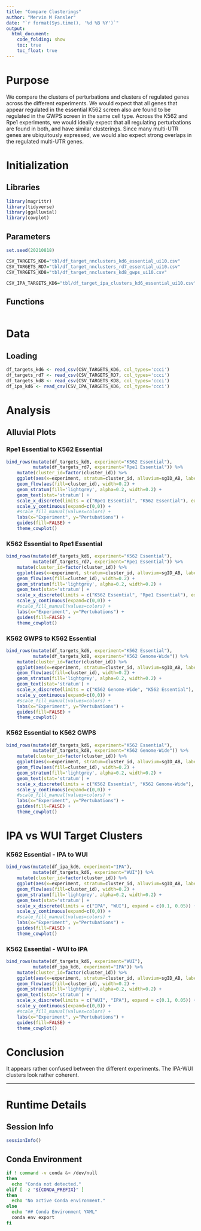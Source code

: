 ```yaml
---
title: "Compare Clusterings"
author: "Mervin M Fansler"
date: "`r format(Sys.time(), '%d %B %Y')`"
output: 
  html_document: 
    code_folding: show
    toc: true
    toc_float: true
---
```


# Purpose

We compare the clusters of perturbations and clusters of regulated genes across 
the different experiments. We would expect that all genes that appear regulated 
in the essential K562 screen also are found to be regulated in the GWPS screen in 
the same cell type. Across the K562 and Rpe1 experiments, we would ideally expect
that all regulating perturbations are found in both, and have similar clusterings.
Since many multi-UTR genes are ubiquitously expressed, we would also expect strong 
overlaps in the regulated multi-UTR genes.

# Initialization

## Libraries
```r
library(magrittr)
library(tidyverse)
library(ggalluvial)
library(cowplot)
```

## Parameters
```r
set.seed(20210818)

CSV_TARGETS_KD6="tbl/df_target_nnclusters_kd6_essential_ui10.csv"
CSV_TARGETS_RD7="tbl/df_target_nnclusters_rd7_essential_ui10.csv"
CSV_TARGETS_KD8="tbl/df_target_nnclusters_kd8_gwps_ui10.csv"

CSV_IPA_TARGETS_KD6="tbl/df_target_ipa_clusters_kd6_essential_ui10.csv"
```

## Functions

```r

```

# Data
## Loading
```r
df_targets_kd6 <- read_csv(CSV_TARGETS_KD6, col_types='ccci')
df_targets_rd7 <- read_csv(CSV_TARGETS_RD7, col_types='ccci')
df_targets_kd8 <- read_csv(CSV_TARGETS_KD8, col_types='ccci')
df_ipa_kd6 <- read_csv(CSV_IPA_TARGETS_KD6, col_types='ccci')
```


# Analysis

## Alluvial Plots
### Rpe1 Essential to K562 Essential
```r
bind_rows(mutate(df_targets_kd6, experiment="K562 Essential"),
          mutate(df_targets_rd7, experiment="Rpe1 Essential")) %>%
    mutate(cluster_id=factor(cluster_id)) %>%
    ggplot(aes(x=experiment, stratum=cluster_id, alluvium=sgID_AB, label=cluster_id)) +
    geom_flow(aes(fill=cluster_id), width=0.2) +
    geom_stratum(fill='lightgrey', alpha=0.2, width=0.2) +
    geom_text(stat='stratum') +
    scale_x_discrete(limits = c("Rpe1 Essential", "K562 Essential"), expand = c(0.1, 0.05)) +
    scale_y_continuous(expand=c(0,0)) +
    #scale_fill_manual(values=colors) +
    labs(x="Experiment", y="Pertubations") +
    guides(fill=FALSE) +
    theme_cowplot()
```

### K562 Essential to Rpe1 Essential
```r
bind_rows(mutate(df_targets_kd6, experiment="K562 Essential"),
          mutate(df_targets_rd7, experiment="Rpe1 Essential")) %>%
    mutate(cluster_id=factor(cluster_id)) %>%
    ggplot(aes(x=experiment, stratum=cluster_id, alluvium=sgID_AB, label=cluster_id)) +
    geom_flow(aes(fill=cluster_id), width=0.2) +
    geom_stratum(fill='lightgrey', alpha=0.2, width=0.2) +
    geom_text(stat='stratum') +
    scale_x_discrete(limits = c("K562 Essential", "Rpe1 Essential"), expand = c(0.1, 0.05)) +
    scale_y_continuous(expand=c(0,0)) +
    #scale_fill_manual(values=colors) +
    labs(x="Experiment", y="Pertubations") +
    guides(fill=FALSE) +
    theme_cowplot()
```

### K562 GWPS to K562 Essential
```r
bind_rows(mutate(df_targets_kd6, experiment="K562 Essential"),
          mutate(df_targets_kd8, experiment="K562 Genome-Wide")) %>%
    mutate(cluster_id=factor(cluster_id)) %>%
    ggplot(aes(x=experiment, stratum=cluster_id, alluvium=sgID_AB, label=cluster_id)) +
    geom_flow(aes(fill=cluster_id), width=0.2) +
    geom_stratum(fill='lightgrey', alpha=0.2, width=0.2) +
    geom_text(stat='stratum') +
    scale_x_discrete(limits = c("K562 Genome-Wide", "K562 Essential"), expand = c(0.1, 0.05)) +
    scale_y_continuous(expand=c(0,0)) +
    #scale_fill_manual(values=colors) +
    labs(x="Experiment", y="Pertubations") +
    guides(fill=FALSE) +
    theme_cowplot()
```

### K562 Essential to K562 GWPS
```r
bind_rows(mutate(df_targets_kd6, experiment="K562 Essential"),
          mutate(df_targets_kd8, experiment="K562 Genome-Wide")) %>%
    mutate(cluster_id=factor(cluster_id)) %>%
    ggplot(aes(x=experiment, stratum=cluster_id, alluvium=sgID_AB, label=cluster_id)) +
    geom_flow(aes(fill=cluster_id), width=0.2) +
    geom_stratum(fill='lightgrey', alpha=0.2, width=0.2) +
    geom_text(stat='stratum') +
    scale_x_discrete(limits = c("K562 Essential", "K562 Genome-Wide"), expand = c(0.1, 0.05)) +
    scale_y_continuous(expand=c(0,0)) +
    #scale_fill_manual(values=colors) +
    labs(x="Experiment", y="Pertubations") +
    guides(fill=FALSE) +
    theme_cowplot()
```


# IPA vs WUI Target Clusters
### K562 Essential - IPA to WUI
```r
bind_rows(mutate(df_ipa_kd6, experiment="IPA"),
          mutate(df_targets_kd6, experiment="WUI")) %>%
    mutate(cluster_id=factor(cluster_id)) %>%
    ggplot(aes(x=experiment, stratum=cluster_id, alluvium=sgID_AB, label=cluster_id)) +
    geom_flow(aes(fill=cluster_id), width=0.2) +
    geom_stratum(fill='lightgrey', alpha=0.2, width=0.2) +
    geom_text(stat='stratum') +
    scale_x_discrete(limits = c("IPA", "WUI"), expand = c(0.1, 0.05)) +
    scale_y_continuous(expand=c(0,0)) +
    #scale_fill_manual(values=colors) +
    labs(x="Experiment", y="Pertubations") +
    guides(fill=FALSE) +
    theme_cowplot()
```

### K562 Essential - WUI to IPA
```r
bind_rows(mutate(df_targets_kd6, experiment="WUI"),
          mutate(df_ipa_kd6, experiment="IPA")) %>%
    mutate(cluster_id=factor(cluster_id)) %>%
    ggplot(aes(x=experiment, stratum=cluster_id, alluvium=sgID_AB, label=cluster_id)) +
    geom_flow(aes(fill=cluster_id), width=0.2) +
    geom_stratum(fill='lightgrey', alpha=0.2, width=0.2) +
    geom_text(stat='stratum') +
    scale_x_discrete(limits = c("WUI", "IPA"), expand = c(0.1, 0.05)) +
    scale_y_continuous(expand=c(0,0)) +
    #scale_fill_manual(values=colors) +
    labs(x="Experiment", y="Pertubations") +
    guides(fill=FALSE) +
    theme_cowplot()
```

# Conclusion

It appears rather confused between the different experiments. The IPA-WUI clusters
look rather coherent.

---

# Runtime Details
## Session Info
```r
sessionInfo()
```

## Conda Environment
```bash
if ! command -v conda &> /dev/null
then
  echo "Conda not detected."
elif [ -z "${CONDA_PREFIX}" ]
then
  echo "No active Conda environment."
else
  echo "## Conda Environment YAML"
  conda env export
fi
```
